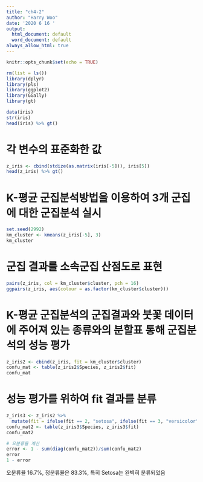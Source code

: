 ```yaml
---
title: "ch4-2"
author: "Harry Woo"
date: '2020 6 16 '
output:
  html_document: default
  word_document: default
always_allow_html: true
---
```


```r
knitr::opts_chunk$set(echo = TRUE)
```

```r
rm(list = ls())
library(dplyr)
library(pls)
library(ggplot2)
library(GGally)
library(gt)
```

```r

data(iris)
str(iris)
head(iris) %>% gt()

```

# 각 변수의 표준화한 값
```r

z_iris <- cbind(stdize(as.matrix(iris[-5])), iris[5])
head(z_iris) %>% gt()

```

# K-평균 군집분석방법을 이용하여 3개 군집에 대한 군집분석 실시
```r

set.seed(2992)
km_cluster <- kmeans(z_iris[-5], 3)
km_cluster

```

# 군집 결과를 소속군집 산점도로 표현
```r

pairs(z_iris, col = km_cluster$cluster, pch = 16)
ggpairs(z_iris, aes(colour = as.factor(km_cluster$cluster)))

```

# K-평균 군집분석의 군집결과와 붓꽃 데이터에 주어져 있는 종류와의 분할표 통해 군집분석의 성능 평가
```r

z_iris2 <- cbind(z_iris, fit = km_cluster$cluster)
confu_mat <- table(z_iris2$Species, z_iris2$fit)
confu_mat

```

# 성능 평가를 위하여 fit 결과를 분류
```r
z_iris3 <- z_iris2 %>% 
  mutate(fit = ifelse(fit == 2, "setosa", ifelse(fit == 3, "versicolor", "virginica")))
confu_mat2 <- table(z_iris3$Species, z_iris3$fit)
confu_mat2

# 오분류율 계산
error <- 1 - sum(diag(confu_mat2))/sum(confu_mat2)
error
1 - error
```

오분류율 16.7%, 정분류율은 83.3%, 특히 Setosa는 완벽히 분류되었음